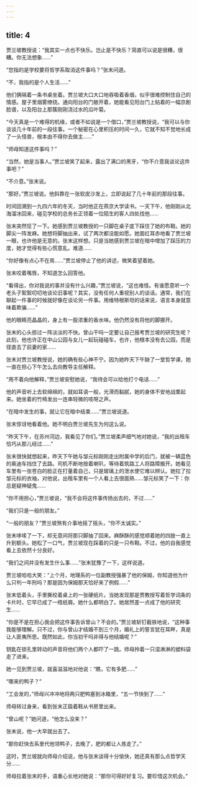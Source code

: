 ```yaml
---
---
---
```

title: 4
---



贾兰坡教授说：“我其实一点也不快乐。岂止是不快乐？简直可以说是很糟，很糟。你无法想象……”

“您指的是学校要将哲学系取消这件事吗？”张末问道。

“不，我指的是个人生活……”

他们俩隔着一条书桌坐着。贾兰坡大口大口地吞吸着香烟，似乎很难控制住自己的情感。屋子里烟雾缭绕。通向阳台的门敞开着，她能看见阳台门上贴着的一幅京剧脸谱，以及阳台上那簇刚刚浇过水的瓜叶菊。

“今天真是一个难得的机缘，或者不如说是一个借口，”贾兰坡教授说，“我可以与你谈谈几十年前的一段往事。一个秘密在心里积压的时间一久，它就不知不觉地长成了一头怪兽，根本由不得你去做主……”

“师母知道这件事吗？”

“当然，她是当事人。”贾兰坡笑了起来，露出了满口的黑牙，“你不介意我谈论这件事吧？”

“不介意。”张末说。

“那好。”贾兰坡说。他斜靠在一张软皮沙发上，立即说起了几十年前的那段往事。

时间回溯到一九四六年的冬天，当时他正在燕京大学读书。一天下午，他刚刚从北海溜冰回来，碰见学校的总务长正领着一位陌生的客人四处找他……

张末突然怔了一下。她感到贾兰坡教授的一只脚在桌子底下踩住了她的布鞋。她的脚尖一阵发麻。她想将脚抽出来，试了两次都没能如愿。她面红耳赤地看了贾兰坡一眼，也许他是无意的。张末这样想。只是当她感到贾兰坡在暗中增加了踩压的力度，她才觉得有些心慌意乱。难道……

“你好像有点心不在焉……”贾兰坡停止了他的讲述，微笑着望着她。

张末咬着嘴唇，不知道怎么回答他。

“看得出，你对我说的事并没有什么兴趣，”贾兰坡说，“这也难怪。有谁愿意听一个老头子絮絮叨叨地谈论旧事呢？其实，没有任何人重视别人的谈话。通常，我们在聊起一件事的时候就好像在谈论另一件事。用维特根斯坦的话来说，语言本身就意味着欺骗……”

他的眼睛亮晶晶的，身上有一股浓重的香水味。他仍然没有将他的脚挪开。

张末的心头掠过一阵淡淡的不快。曾山干吗一定要让自己报考贾兰坡的研究生呢？此刻，他也许正在中山公园与女儿一起玩碰碰车，也许，他根本没有去公园，而是径直去了前妻的家……

张末对贾兰坡教授说，她的确有些心神不宁。因为她昨天下午缺了一堂哲学课，她一直在担心下午怎么去向教导主任解释。

“用不着向他解释，”贾兰坡安慰她说，“我待会可以给他打个电话……”

他的声音听上去软绵绵的，就如耳语一般，光滑而黏腻，她的身体不安地战栗起来。她坐着的竹椅发出一连串轻微的吱呀之声。

“在暗中发生的事，就让它在暗中结束……”贾兰坡说道。

张末惊讶地看着他。她不明白贾兰坡先生为何这么说。

“昨天下午，在苏州河边，我看见了你们。”贾兰坡柔声细气地对她说，“我的出租车恰巧从那儿经过……”

张末很快就想起来，昨天下午她与邹元标刚刚走出附属中学的后门，就被一辆蓝色的奥迪车挡住了去路。司机不断地按着喇叭，等待着筑路工人将路障搬开。她看见车里有一张苍白的脸正在打量着自己，只是玻璃上的泄水使它难以辨认。她拉了拉邹元标的衣袖，对他说，出租车里有一个人看上去很面熟……邹元标笑了一下：你总是疑神疑鬼……

“你不用担心，”贾兰坡说，“我不会将这件事传扬出去的，不过……”

“我们只是一般的朋友。”

“一般的朋友？”贾兰坡煞有介事地摇了摇头，“你不太诚实。”

张末哆嗦了一下，却无意间将那只脚抽了回来。麻酥酥的感觉顺着她的四肢一直上升到额头。她松了一口气，贾兰坡现在踩着的只是一只布鞋。不过，他的自我感觉看上去依然十分良好。

“我们之间并没有发生什么事……”张末犹豫了一下，这样说道。

贾兰坡哈哈大笑：“上个月，地理系的一位副教授强暴了他的保姆，你知道他为什么只判一年刑吗？那是因为保姆那天恰好来了例假……”

张末低着头，手里撕绞着桌上的一张硬纸片。当她发现那是贾教授写着哲学词条的卡片时，它早已成了一绺纸屑。她什么都明白了。她居然差一点成了他的研究生……

“你是不是在担心我会把这件事告诉曾山？不会的。”贾兰坡斩钉截铁地说，“这种事我能够理解。只不过，你与曾山才结婚不到三个月，婚礼上的誓言犹在耳畔，真是让人匪夷所思。既然如此，你当初干吗非得与他结婚呢？”

钥匙在锁孔里转动的声音将他们两个人都吓了一跳。师母拎着一只湿淋淋的塑料袋走了进来。

她一见到贾兰坡，就喜滋滋地对他说：“瞧，它有多肥……”

“哪来的鸭子？”

“工会发的，”师母兴冲冲地将两只肥鸭塞到冰箱里，“五一节快到了……”

师母转过身来，看到张末正趿着鞋从书房里出来。

“曾山呢？”她问道，“他怎么没来？”

张末说，他一大早就出去了。

“那你赶快去系里代他领鸭子，去晚了，肥的都让人拣走了。”

这时，贾兰坡就向师母介绍说，他与张末谈得十分愉快，她还真有那么点哲学天分……

师母拉着张末的手，语重心长地对她说：“那你可得好好复习。要珍惜这次机会。”